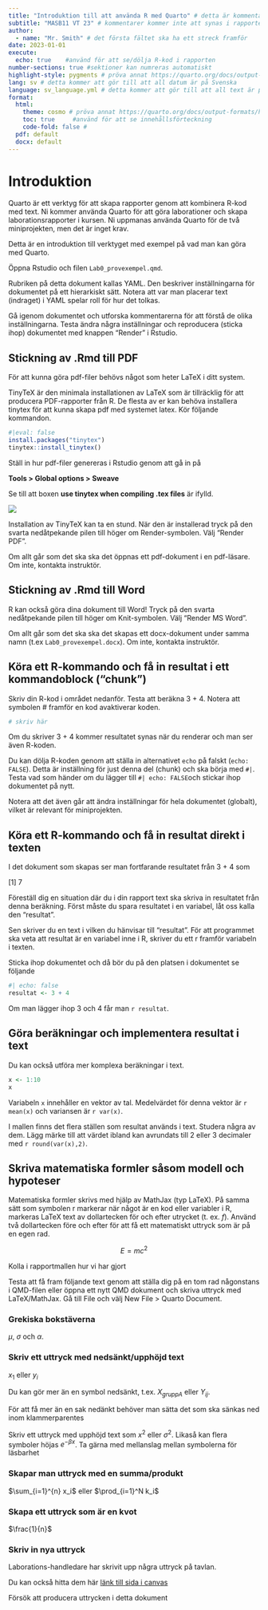 ```yaml
---
title: "Introduktion till att använda R med Quarto" # detta är kommentaren. 
subtitle: "MASB11 VT 23" # kommentarer kommer inte att synas i rapporten
author: 
  - name: "Mr. Smith" # det första fältet ska ha ett streck framför
date: 2023-01-01 
execute: 
  echo: true    #använd för att se/dölja R-kod i rapporten
number-sections: true #sektioner kan numreras automatiskt
highlight-style: pygments # pröva annat https://quarto.org/docs/output-formats/html-code.html#highlighting
lang: sv # detta kommer att gör till att all datum är på Svenska
language: sv_language.yml # detta kommer att gör till att all text är på Svenska
format: 
  html:
    theme: cosmo # pröva annat https://quarto.org/docs/output-formats/html-themes.html
    toc: true     #använd för att se innehållsförteckning
    code-fold: false # 
  pdf: default
  docx: default
---
```


<!--detta är textkommentaren. Den kommer inte att synas i rapporten -->
# Introduktion

Quarto är ett verktyg för att skapa rapporter genom att kombinera R-kod med text. Ni kommer använda Quarto för att göra laborationer och skapa laborationsrapporter i kursen. Ni uppmanas använda Quarto för de två miniprojekten, men det är inget krav. 

Detta är en introduktion till verktyget med exempel på vad man kan göra med Quarto. 

Öppna Rstudio och filen `Lab0_provexempel.qmd`. 

Rubriken på detta dokument kallas YAML. Den beskriver inställningarna för dokumentet på ett hierarkiskt sätt. Notera att var man placerar text (indraget) i YAML spelar roll för hur det tolkas.

Gå igenom dokumentet och utforska kommentarerna för att förstå de olika inställningarna. Testa ändra några inställningar och reproducera (sticka ihop) dokumentet med knappen "Render" i Rstudio.

## Stickning av .Rmd till PDF 

För att kunna göra pdf-filer behövs något som heter LaTeX i ditt system. 

TinyTeX är den minimala installationen av LaTeX som är tillräcklig för att producera PDF-rapporter från R. De flesta av er kan behöva installera tinytex för att kunna skapa pdf med systemet latex. Kör följande kommandon.

```r
#|eval: false
install.packages("tinytex")
tinytex::install_tinytex()
```

Ställ in hur pdf-filer genereras i Rstudio genom att gå in på 

**Tools > Global options > Sweave**

Se till att boxen **use tinytex when compiling .tex files** är ifylld.

![](fig/tickbox.png)

Installation av TinyTeX kan ta en stund. När den är installerad tryck på den svarta nedåtpekande pilen till höger om Render-symbolen. Välj "Render PDF". 

Om allt går som det ska ska det öppnas ett pdf-dokument i en pdf-läsare. Om inte, kontakta instruktör.  

## Stickning av .Rmd till Word 

R kan också göra dina dokument till Word! Tryck på den svarta nedåtpekande pilen till höger om Knit-symbolen. Välj "Render MS Word". 

Om allt går som det ska ska det skapas ett docx-dokument under samma namn (t.ex `Lab0_provexempel.docx`). Om inte, kontakta instruktör.


## Köra ett R-kommando och få in resultat i ett kommandoblock ("chunk")

Skriv din R-kod i området nedanför. Testa att beräkna 3 + 4. Notera att symbolen # framför en kod avaktiverar koden.

```r
# skriv här

```

Om du skriver 3 + 4 kommer resultatet synas när du renderar och man ser även R-koden.

Du kan dölja R-koden genom att ställa in alternativet `echo` på falskt (`echo: FALSE`). Detta är inställning för just denna del (chunk) och ska börja med `#| `.
Testa vad som händer om du lägger till `#| echo: FALSE`och stickar ihop dokumentet på nytt. 

Notera att det även går att ändra inställningar för hela dokumentet (globalt), vilket är relevant för miniprojekten. 

## Köra ett R-kommando och få in resultat direkt i texten

I det dokument som skapas ser man fortfarande resultatet från 3 + 4 som 

[1] 7 

Föreställ dig en situation där du i din rapport text ska skriva in resultatet från denna beräkning. Först måste du spara resultatet i en variabel, låt oss kalla den "resultat".

Sen skriver du en text i vilken du hänvisar till "resultat". För att programmet ska veta att resultat är en variabel inne i R, skriver du ett r framför variabeln i texten. 

Sticka ihop dokumentet och då bör du på den platsen i dokumentet se följande

```r
#| echo: false
resultat <- 3 + 4
```

Om man lägger ihop 3 och 4 får man `r resultat`. 

## Göra beräkningar och implementera resultat i text

Du kan också utföra mer komplexa beräkningar i text.

```r
x <- 1:10
x
```

Variabeln `x` innehåller en vektor av tal. Medelvärdet för denna vektor är `r mean(x)` och variansen är `r var(x)`.

I mallen finns det flera ställen som resultat används i text. Studera några av dem. Lägg märke till att värdet ibland kan avrundats till 2 eller 3 decimaler med `r round(var(x),2)`.

## Skriva matematiska formler såsom modell och hypoteser 

Matematiska formler skrivs med hjälp av MathJax (typ LaTeX). På samma sätt som symbolen r markerar när något är en kod eller variabler i R, markeras LaTeX text av dollartecken för och efter utrycket (t. ex. $f$). Använd två dollartecken före och efter för att få ett matematiskt uttryck som är på en egen rad.

$$
E=mc^2
$$

:::{.callout-tip}
Kolla i rapportmallen hur vi har gjort
:::

Testa att få fram följande text genom att ställa dig på en tom rad någonstans i QMD-filen eller öppna ett nytt QMD dokument och skriva uttryck med LaTeX/MathJax. Gå till File och välj New File > Quarto Document. 

### Grekiska bokstäverna {.unnumbered}

$\mu$, $\sigma$ och $\alpha$. 

### Skriv ett uttryck med nedsänkt/upphöjd text {.unnumbered}

$x_1$ eller $y_i$

Du kan gör mer än en symbol nedsänkt, t.ex. $X_{gruppA}$ eller $Y_{ij}$.

:::{.callout-tip}
För att få mer än en sak nedänkt behöver man sätta det som ska sänkas ned inom klammerparentes
:::

Skriv ett uttryck med upphöjd text som $x^2$ eller $\sigma^2$. Likaså kan flera symboler höjas $e^{-\beta x}$. Ta gärna med mellanslag mellan symbolerna för läsbarhet

### Skapar man uttryck med en summa/produkt {.unnumbered}

$\sum_{i=1}^{n} x_i$ eller $\prod_{i=1}^N k_i$

### Skapa ett uttryck som är en kvot {.unnumbered}

$\frac{1}{n}$

### Skriv in nya uttryck {.unnumbered}

Laborations-handledare har skrivit upp några uttryck på tavlan.

Du kan också hitta dem här [länk till sida i canvas]( https://canvas.education.lu.se/courses/22549/pages/lab-1-uttryck)

Försök att producera uttrycken i detta dokument




